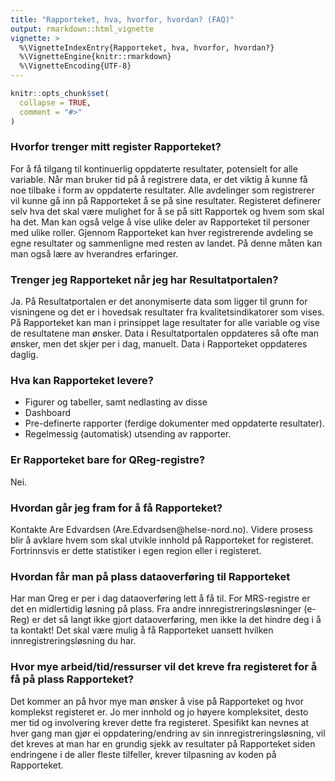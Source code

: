 ```yaml
---
title: "Rapporteket, hva, hvorfor, hvordan? (FAQ)"
output: rmarkdown::html_vignette
vignette: >
  %\VignetteIndexEntry{Rapporteket, hva, hvorfor, hvordan?}
  %\VignetteEngine{knitr::rmarkdown}
  %\VignetteEncoding{UTF-8}
---
```


```r
knitr::opts_chunk$set(
  collapse = TRUE,
  comment = "#>"
)
```

### Hvorfor trenger mitt register Rapporteket?
For å få tilgang til kontinuerlig oppdaterte resultater, potensielt for alle variable.
Når man bruker tid på å registrere data, er det viktig å kunne få noe tilbake i form av oppdaterte resultater. Alle avdelinger som registrerer vil kunne gå inn på Rapporteket å se på sine resultater. Registeret definerer selv hva det skal være mulighet for å se på sitt Rapportek og hvem som skal ha det. Man kan også velge å vise ulike deler av Rapporteket til personer med ulike roller.
Gjennom Rapporteket kan hver registrerende avdeling se egne resultater og sammenligne med resten av landet. På denne måten kan man også lære av hverandres erfaringer. 

### Trenger jeg Rapporteket når jeg har Resultatportalen?
Ja. 
På Resultatportalen er det anonymiserte data som ligger til grunn for visningene og det er i hovedsak resultater fra kvalitetsindikatorer som vises. På Rapporteket kan man i prinsippet lage resultater for alle variable og vise de resultatene man ønsker. Data i Resultatportalen oppdateres så ofte man ønsker, men det skjer per i dag, manuelt. Data i Rapporteket oppdateres daglig.

### Hva kan Rapporteket levere?
* Figurer og tabeller, samt nedlasting av disse
* Dashboard
* Pre-definerte rapporter (ferdige dokumenter med oppdaterte resultater).
* Regelmessig (automatisk) utsending av rapporter.


### Er Rapporteket bare for QReg-registre?
Nei.

### Hvordan går jeg fram for å få Rapporteket?
Kontakte Are Edvardsen (Are.Edvardsen@helse-nord.no). Videre prosess blir å avklare hvem som skal utvikle innhold på Rapporteket for registeret. Fortrinnsvis er dette statistiker i egen region eller i registeret.


### Hvordan får man på plass dataoverføring til Rapporteket
Har man Qreg er per i dag dataoverføring lett å få til. For MRS-registre er det 
en midlertidig løsning på plass. Fra andre innregistreringsløsninger (e-Reg)
er det så langt ikke gjort dataoverføring, men ikke la det hindre deg i å ta kontakt! Det skal være mulig å få Rapporteket uansett hvilken innregistreringsløsning du har.  


### Hvor mye arbeid/tid/ressurser vil det kreve fra registeret for å få på plass Rapporteket?
Det kommer an på hvor mye man ønsker å vise på Rapporteket og hvor komplekst registeret er.
Jo mer innhold og jo høyere kompleksitet, desto mer tid og involvering krever dette fra registeret. 
Spesifikt kan nevnes at hver gang man gjør ei oppdatering/endring av sin innregistreringsløsning, vil det kreves at man har en grundig sjekk av resultater på Rapporteket siden endringene i de aller fleste tilfeller, krever tilpasning av koden på Rapporteket.

